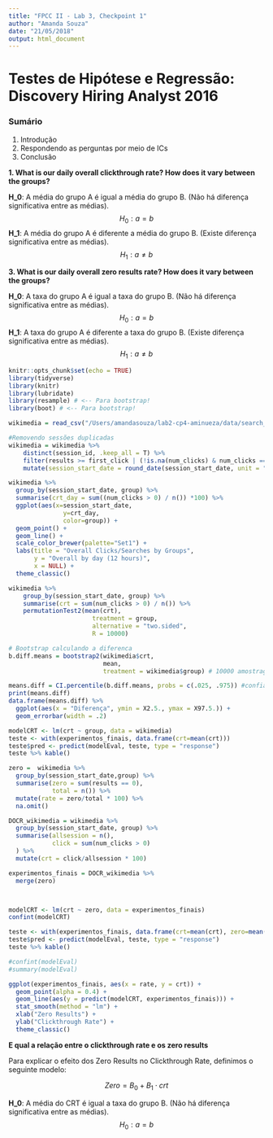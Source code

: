 ```yaml
---
title: "FPCC II - Lab 3, Checkpoint 1"
author: "Amanda Souza"
date: "21/05/2018"
output: html_document
---
```


Testes de Hipótese e Regressão: Discovery Hiring Analyst 2016
===============

### Sumário

1. Introdução
2. Respondendo as perguntas por meio de ICs
3. Conclusão

**1. What is our daily overall clickthrough rate? How does it vary between the groups?**

**H_0**: A média do grupo A é igual a média do grupo B. (Não há diferença significativa entre as médias).
$$H_0: a = b$$
**H_1**: A média do grupo A é diferente a média do grupo B. (Existe diferença significativa entre as médias).
$$H_1: a \neq b$$

**3. What is our daily overall zero results rate? How does it vary between the groups?**

**H_0**: A taxa do grupo A é igual a taxa do grupo B. (Não há diferença significativa entre as médias).
$$H_0: a = b$$
**H_1**: A taxa do grupo A é diferente a taxa do grupo B. (Existe diferença significativa entre as médias).
$$H_1: a \neq b$$
```r
knitr::opts_chunk$set(echo = TRUE)
library(tidyverse)
library(knitr)
library(lubridate)
library(resample) # <-- Para bootstrap!
library(boot) # <-- Para bootstrap!

wikimedia = read_csv("/Users/amandasouza/lab2-cp4-aminueza/data/search_data.csv")
```

```r
#Removendo sessões duplicadas
wikimedia = wikimedia %>% 
    distinct(session_id, .keep_all = T) %>%
    filter(results >= first_click | (!is.na(num_clicks) & num_clicks == 0)) %>%
    mutate(session_start_date = round_date(session_start_date, unit = "day"))

```

```r
wikimedia %>%
  group_by(session_start_date, group) %>% 
  summarise(crt_day = sum((num_clicks > 0) / n()) *100) %>%
  ggplot(aes(x=session_start_date, 
               y=crt_day,
               color=group)) +
  geom_point() +
  geom_line() +
  scale_color_brewer(palette="Set1") +
  labs(title = "Overall Clicks/Searches by Groups", 
       y = "Overall by day (12 hours)",
       x = NULL) + 
  theme_classic()
```
```r
wikimedia %>%
    group_by(session_start_date, group) %>% 
    summarise(crt = sum(num_clicks > 0) / n()) %>%
    permutationTest2(mean(crt), 
                       treatment = group, 
                       alternative = "two.sided",
                       R = 10000)

# Bootstrap calculando a diferenca
b.diff.means = bootstrap2(wikimedia$crt, 
                          mean,
                          treatment = wikimedia$group) # 10000 amostragens por padrão

means.diff = CI.percentile(b.diff.means, probs = c(.025, .975)) #confianca de 95%
print(means.diff)
data.frame(means.diff) %>% 
  ggplot(aes(x = "Diferença", ymin = X2.5., ymax = X97.5.)) + 
  geom_errorbar(width = .2)

modelCRT <- lm(crt ~ group, data = wikimedia)
teste <- with(experimentos_finais, data.frame(crt=mean(crt)))
teste$pred <- predict(modelEval, teste, type = "response")
teste %>% kable()
```
```r

zero =  wikimedia %>%
  group_by(session_start_date,group) %>%
  summarise(zero = sum(results == 0),
            total = n()) %>% 
  mutate(rate = zero/total * 100) %>% 
  na.omit()

DOCR_wikimedia = wikimedia %>% 
  group_by(session_start_date, group) %>% 
  summarise(allsession = n(),
            click = sum(num_clicks > 0)
  ) %>% 
  mutate(crt = click/allsession * 100)

experimentos_finais = DOCR_wikimedia %>%
  merge(zero)



modelCRT <- lm(crt ~ zero, data = experimentos_finais)
confint(modelCRT)

teste <- with(experimentos_finais, data.frame(crt=mean(crt), zero=mean(zero)))
teste$pred <- predict(modelEval, teste, type = "response")
teste %>% kable()

#confint(modelEval)
#summary(modelEval)

ggplot(experimentos_finais, aes(x = rate, y = crt)) + 
  geom_point(alpha = 0.4) + 
  geom_line(aes(y = predict(modelCRT, experimentos_finais))) + 
  stat_smooth(method = "lm") + 
  xlab("Zero Results") + 
  ylab("Clickthrough Rate") +
  theme_classic()
```

**E qual a relação entre o clickthrough rate e os zero results**

Para explicar o efeito dos Zero Results no Clickthrough Rate, definimos o seguinte modelo:

$$Zero=B_0+B_1 \cdot crt $$

**H_0**: A média do CRT é igual a taxa do grupo B. (Não há diferença significativa entre as médias).
$$H_0: a = b$$